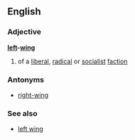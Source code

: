 ==English==
===Adjective===
'''[[left]]-[[wing]]'''
# of a [[liberal]], [[radical]] or [[socialist]] [[faction]]
===Antonyms===
*[[right-wing]]
===See also===
*[[left wing]]